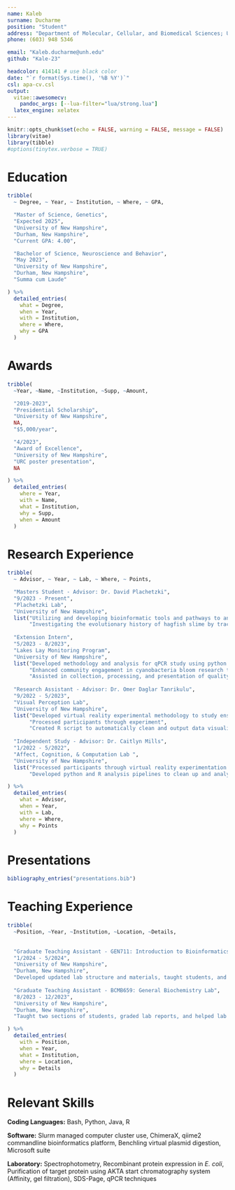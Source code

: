 ```yaml
---
name: Kaleb
surname: Ducharme
position: "Student"
address: "Department of Molecular, Cellular, and Biomedical Sciences; University of New Hampshire" 
phone: (603) 948 5346

email: "Kaleb.ducharme@unh.edu"
github: "Kale-23"

headcolor: 414141 # use black color
date: "`r format(Sys.time(), '%B %Y')`"
csl: apa-cv.csl 
output: 
  vitae::awesomecv:
    pandoc_args: [--lua-filter="lua/strong.lua"]
  latex_engine: xelatex
---
```


```r
knitr::opts_chunk$set(echo = FALSE, warning = FALSE, message = FALSE)
library(vitae)
library(tibble)
#options(tinytex.verbose = TRUE)

```

<!-- # Research Interests -->

<!-- Bioinformatics, Comparative Transcriptomics, Evolutionary Biology -->

# Education

```r
tribble(
  ~ Degree, ~ Year, ~ Institution, ~ Where, ~ GPA,

  "Master of Science, Genetics",
  "Expected 2025",
  "University of New Hampshire",
  "Durham, New Hampshire",
  "Current GPA: 4.00",

  "Bachelor of Science, Neuroscience and Behavior",
  "May 2023",
  "University of New Hampshire",
  "Durham, New Hampshire",
  "Summa cum Laude"

) %>%
  detailed_entries(
    what = Degree,
    when = Year,
    with = Institution,
    where = Where,
    why = GPA
  )
```

# Awards

```r
tribble(
  ~Year, ~Name, ~Institution, ~Supp, ~Amount,

  "2019-2023",
  "Presidential Scholarship",
  "University of New Hampshire",
  NA,
  "$5,000/year",

  "4/2023",
  "Award of Excellence",
  "University of New Hampshire",
  "URC poster presentation",
  NA

) %>%
  detailed_entries(
    where = Year,
    with = Name,
    what = Institution,
    why = Supp,
    when = Amount
  )
```

# Research Experience

```r
tribble(
  ~ Advisor, ~ Year, ~ Lab, ~ Where, ~ Points,

  "Masters Student - Advisor: Dr. David Plachetzki",
  "9/2023 - Present",
  "Plachetzki Lab",
  "University of New Hampshire",
  list("Utilizing and developing bioinformatic tools and pathways to analyze the complete transcriptomes of diverse hagfish species contributing to a comprehensive understanding of the protein products within slime glands",
       "Investigating the evolutionary history of hagfish slime by tracking variations in the genetic makeup of selected genes across species, providing insight into novel adaptations"),
  
  "Extension Intern",
  "5/2023 - 8/2023",
  "Lakes Lay Monitoring Program",
  "University of New Hampshire",
  list("Developed methodology and analysis for qPCR study using python and R into cyanobacteria populations on Lake Winnipesaukee",
       "Enhanced community engagement in cyanobacteria bloom research through working with local committee",
       "Assisted in collection, processing, and presentation of quality metrics for lakes in the NH region"),
  
  "Research Assistant - Advisor: Dr. Omer Daglar Tanrikulu",
  "9/2022 - 5/2023",
  "Visual Perception Lab",
  "University of New Hampshire",
  list("Developed virtual reality experimental methodology to study ensemble perception using the python coding lanuage and Vizard development package",
       "Processed participants through experiment",
       "Created R script to automatically clean and output data visualizations used in final presentation"),
  
  "Independent Study - Advisor: Dr. Caitlyn Mills",
  "1/2022 - 5/2022",
  "Affect, Cognition, & Computation Lab ",
  "University of New Hampshire",
  list("Processed participants through virtual reality experimentation procedures",
       "Developed python and R analysis pipelines to clean up and analyze raw eye-tracking data"),

) %>%
  detailed_entries(
    what = Advisor,
    when = Year,
    with = Lab,
    where = Where,
    why = Points
  )
```

# Presentations

```r
bibliography_entries("presentations.bib")
```

# Teaching Experience

``` r
tribble(
  ~Position, ~Year, ~Institution, ~Location, ~Details,
  
    
  "Graduate Teaching Assistant - GEN711: Introduction to Bioinformatics lab",
  "1/2024 - 5/2024",
  "University of New Hampshire",
  "Durham, New Hampshire",
  "Developed updated lab structure and materials, taught students, and graded all lab assignments",
  
  "Graduate Teaching Assistant - BCMB659: General Biochemistry Lab",
  "8/2023 - 12/2023",
  "University of New Hampshire",
  "Durham, New Hampshire",
  "Taught two sections of students, graded lab reports, and helped lab instructor to overhaul class content",

) %>%
  detailed_entries(
    with = Position,
    when = Year,
    what = Institution,
    where = Location,
    why = Details
  )
```

# Relevant Skills

**Coding Languages:** Bash, Python, Java, R

**Software:** Slurm managed computer cluster use, ChimeraX, qiime2 commandline bioinformatics platform, Benchling virtual plasmid digestion, Microsoft suite

**Laboratory:** Spectrophotometry, Recombinant protein expression in *E. coli*, Purification of target protein using AKTA start chromatography system (Affinity, gel filtration), SDS-Page, qPCR techniques





